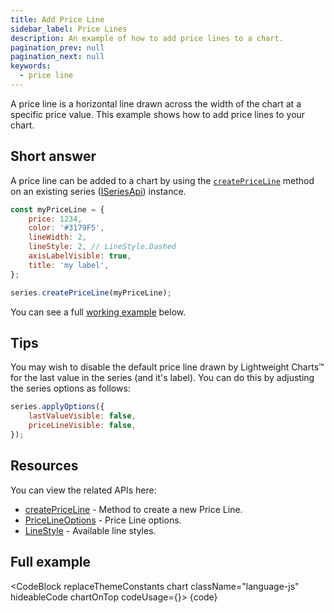 ```yaml
---
title: Add Price Line
sidebar_label: Price Lines
description: An example of how to add price lines to a chart.
pagination_prev: null
pagination_next: null
keywords:
  - price line
---
```


A price line is a horizontal line drawn across the width of the chart at a specific price value.
This example shows how to add price lines to your chart.

## Short answer

A price line can be added to a chart by using the
[`createPriceLine`](/docs/api/interfaces/ISeriesApi#createpriceline) method on an existing series
([ISeriesApi](/docs/api/interfaces/ISeriesApi)) instance.

```js
const myPriceLine = {
    price: 1234,
    color: '#3179F5',
    lineWidth: 2,
    lineStyle: 2, // LineStyle.Dashed
    axisLabelVisible: true,
    title: 'my label',
};

series.createPriceLine(myPriceLine);
```

You can see a full [working example](#full-example) below.

## Tips

You may wish to disable the default price line drawn by Lightweight Charts™
for the last value in the series (and it's label). You can do this by adjusting the
series options as follows:

```js
series.applyOptions({
    lastValueVisible: false,
    priceLineVisible: false,
});
```

## Resources

You can view the related APIs here:
- [createPriceLine](/docs/api/interfaces/ISeriesApi#createpriceline) - Method to create a new Price Line.
- [PriceLineOptions](/docs/api/interfaces/PriceLineOptions) - Price Line options.
- [LineStyle](/docs/api/enums/LineStyle) - Available line styles.

## Full example


<CodeBlock replaceThemeConstants chart className="language-js" hideableCode chartOnTop codeUsage={<UsageGuidePartial />}>
	{code}
</CodeBlock>
